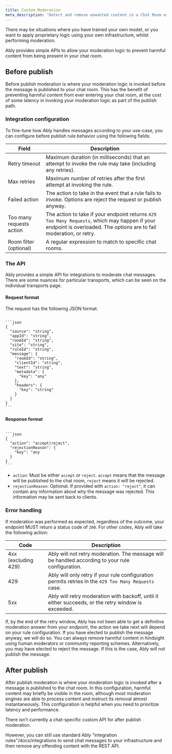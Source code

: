 ```yaml
---
title: Custom Moderation
meta_description: "Detect and remove unwanted content in a Chat Room using a custom provider"
---
```


There may be situations where you have trained your own model, or you want to apply proprietary logic using your own infrastructure, whilst performing moderation.

Ably provides simple APIs to allow your moderation logic to prevent harmful content from being present in your chat room.

## Before publish <a id="beforepublish"/>

Before publish moderation is where your moderation logic is invoked before the message is published to your chat room. This has the benefit of preventing harmful content from ever entering your chat room, at the cost of some latency in invoking your moderation logic as part of the publish path.

### Integration configuration <a id="configuration"/>

To fine-tune how Ably handles messages according to your use-case, you can configure before publish rule behavior using the following fields:

| Field | Description |
| ----- | ----------- |
| Retry timeout | Maximum duration (in milliseconds) that an attempt to invoke the rule may take (including any retries). |
| Max retries | Maximum number of retries after the first attempt at invoking the rule. |
| Failed action | The action to take in the event that a rule fails to invoke. Options are reject the request or publish anyway. |
| Too many requests action | The action to take if your endpoint returns `429 Too Many Requests`, which may happen if your endpoint is overloaded. The options are to fail moderation, or retry. |
| Room filter (optional) | A regular expression to match to specific chat rooms. |

### The API <a id="api"/>

Ably provides a simple API for integrations to moderate chat messages. There are some nuances for particular transports, which can be seen on the individual transports page.

#### Request format <a id="request"/>

The request has the following JSON format.

<Code>
```json
{
  "source": "string",
  "appId": "string",
  "roomId": "string",
  "site": "string",
  "ruleId": "string",
  "message": {
    "roomId": "string",
    "clientId": "string",
    "text": "string",
    "metadata": {
      "key": "any"
    },
    "headers": {
      "key": "string"
    }
  }
}
```
</Code>

#### Response format <a id="response"/>

<Code>
```json
{
  "action": "accept|reject",
  "rejectionReason": {
    "key": "any
  }
}
```
</Code>

* `action`: Must be either `accept` or `reject`. `accept` means that the message will be published to the chat room, `reject` means it will be rejected.
* `rejectionReason`: Optional. If provided with `action: "reject"`, it can contain any information about why the message was rejected. This information may be sent back to clients.

### Error handling <a id="error"/>

If moderation was performed as expected, regardless of the outcome, your endpoint MUST return a status code of `200`. For other codes, Ably will take the following action:

| Code | Description |
| ---- | ----------- |
| 4xx (excluding 429) | Ably will not retry moderation. The message will be handled according to your rule configuration. |
| 429 | Ably will only retry if your rule configuration permits retries in the `429 Too Many Requests` case. |
| 5xx | Ably will retry moderation with backoff, until it either succeeds, or the retry window is exceeded. |

If, by the end of the retry window, Ably has not been able to get a definitive moderation answer from your endpoint, the action we take next will depend on your rule configuration. If you have elected to publish the message anyway, we will do so. You can always remove harmful content in hindsight using human moderators or community reporting schemes. Alternatively, you may have elected to reject the message. If this is the case, Ably will not publish the message.

## After publish <a id="after-publish"/>

After publish moderation is where your moderation logic is invoked after a message is published to the chat room. In this configuration, harmful content may briefly be visible in the room, although most moderation engines are able to process content and instruct its removal almost instantaneously. This configuration is helpful when you need to prioritize latency and performance.

There isn't currently a chat-specific custom API for after publish moderation.

However, you can still use standard Ably "integration rules"/docs/integrations to send chat messages to your infrastructure and then remove any offending content with the REST API.
